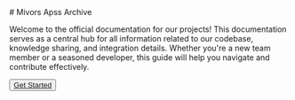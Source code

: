 
<div className="w-full h-full flex flex-col items-center justify-center">
# Mivors Apss Archive

Welcome to the official documentation for our projects! This documentation serves as a central hub for all information related to our codebase, knowledge sharing, and integration details. Whether you're a new team member or a seasoned developer, this guide will help you navigate and contribute effectively.

<div className="flex w-full p-2 justify-center mt-4">

<Button type="primary">[Get Started](/getting-started)</Button>

</div>
</div>
